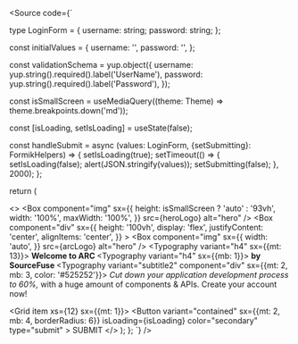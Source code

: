 
<Meta title="Examples/ResponsiveLoginPage/Code" />

<Source code={`

type LoginForm = {
username: string;
password: string;
};

const initialValues = {
username: '',
password: '',
};

const validationSchema = yup.object({
username: yup.string().required().label('UserName'),
password: yup.string().required().label('Password'),
});

  const isSmallScreen = useMediaQuery((theme: Theme) => theme.breakpoints.down('md'));

const [isLoading, setIsLoading] = useState<boolean>(false);

const handleSubmit = async (values: LoginForm, {setSubmitting}: FormikHelpers<LoginForm>) => {
setIsLoading(true);
setTimeout(() => {
setIsLoading(false);
alert(JSON.stringify(values));
setSubmitting(false);
}, 2000);
};

return (

<>
  <Grid container>
    <Grid item xs={12} md={8}>
      <Box
        component="img"
        sx={{
          height: isSmallScreen ? 'auto' : '93vh',
          width: '100%',
          maxWidth: '100%',
        }}
        src={heroLogo}
        alt="hero"
      />
    </Grid>
    <Grid item xs={12} md={4}>
      <Box
        component="div"
        sx={{
          height: '100vh',
          display: 'flex',
          justifyContent: 'center',
          alignItems: 'center',
        }}
      >
        <Grid container maxWidth="25em">
          <Box
            component="img"
            sx={{
              width: 'auto',
            }}
            src={arcLogo}
            alt="hero"
          />
          <Grid item xs={12}>
            <Typography variant="h4" sx={{mt: 13}}>
              <b> Welcome to ARC </b>
            </Typography>
            <Typography variant="h4" sx={{mb: 1}}>
              <b> by SourceFuse </b>
            </Typography>
            <Typography variant="subtitle2" component="div" sx={{mt: 2, mb: 3, color: '#525252'}}>
              <i>Cut down your application development process to 60%,</i> with a huge amount of components & APIs.
              Create your account now!
            </Typography>
          </Grid>
          <Form initialValues={initialValues} onSubmit={handleSubmit} validationSchema={validationSchema}>
            <Grid item xs={12}>
              <FormInput id="username" label="UserName" />
            </Grid>
            <Grid item xs={12} sx={{mt: 1}}>
              <FormPasswordInput id="password" label="Password" />
            </Grid>
            <Grid container item xs={12}>
              <Button
                variant="contained"
                sx={{mt: 2, mb: 4, borderRadius: 6}}
                isLoading={isLoading}
                color="secondary"
                type="submit"
              >
                SUBMIT
              </Button>
            </Grid>
          </Form>
        </Grid>
      </Box>
    </Grid>
  </Grid>
</>
); }; `} />
